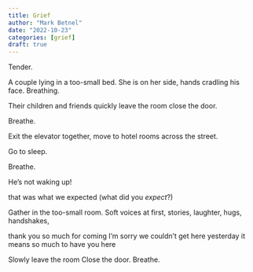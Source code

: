 ```yaml
---
title: Grief
author: "Mark Betnel"
date: "2022-10-23"
categories: [grief]
draft: true
---
```


Tender.

A couple lying in a too-small bed. 
She is on her side, hands cradling his face.
Breathing.

Their children and friends
quickly leave the room
close the door.

Breathe.

Exit the elevator together,
move to hotel rooms across
the street.

Go to sleep.

Breathe.

He's not waking up!

that was what we expected (what did you *expect*?)

Gather in the too-small room.
Soft voices at first, 
stories, laughter, hugs, handshakes,

thank you so much for coming
I'm sorry we couldn't get here yesterday
it means so much to have you here

Slowly leave the room
Close the door.
Breathe.
